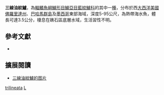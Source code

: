 {{Speciesbox
| genus = Lipogramma
| species = trilineata
| authority = [[Randall|Randall]], 1963
| status = NE
| status_system = IUCN3.1
| synonyms = *''Lipogramma trilineatum'', Randall, 1963
}}

'''三線油紋鱸'''，為[[輻鰭魚綱|輻鰭魚綱]][[鱸形目|鱸形目]][[鱸亞目|鱸亞目]][[藍紋鱸科|藍紋鱸科]]的其中一[[種|種]]，分布於西[[大西洋|大西洋]][[美國|美國]][[佛羅里達州|佛羅里達州]]、[[巴哈馬群島|巴哈馬群島]]及[[墨西哥|墨西哥]]東部海域，深度5-95公尺，為熱帶海水魚，體長可達3.5公分，棲息在礁石區底層水域，生活習性不明。

== 參考文獻 ==
*{{FishBase_species|genus=Lipogramma|species=trilineata|year=2016|month=11}}

== 擴展閱讀 ==
* [https://biogeodb.stri.si.edu/caribbean/resources/img/images/species/3574_4056.jpg 三線油紋鱸的图片]

{{Taxonbar}}

[[Category:油紋鱸屬|trilineata]]
[[Category:1963年描述的魚類|L]]


{{鱸形目小作品}}